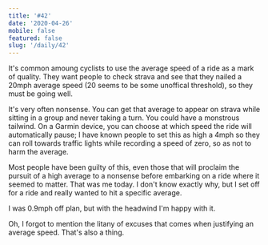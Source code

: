 ```yaml
---
title: '#42'
date: '2020-04-26'
mobile: false
featured: false
slug: '/daily/42'
---
```


It's common amoung cyclists to use the average speed of a ride as a mark of quality. They want people to check strava and see that they nailed a 20mph average speed (20 seems to be some unoffical threshold), so they must be going well.

It's very often nonsense. You can get that average to appear on strava while sitting in a group and never taking a turn. You could have a monstrous tailwind. On a Garmin device, you can choose at which speed the ride will automatically pause; I have known people to set this as high a 4mph so they can roll towards traffic lights while recording a speed of zero, so as not to harm the average.

Most people have been guilty of this, even those that will proclaim the pursuit of a high average to a nonsense before embarking on a ride where it seemed to matter. That was me today. I don't know exactly why, but I set off for a ride and really wanted to hit a specific average.

I was 0.9mph off plan, but with the headwind I'm happy with it.

Oh, I forgot to mention the litany of excuses that comes when justifying an average speed. That's also a thing.
